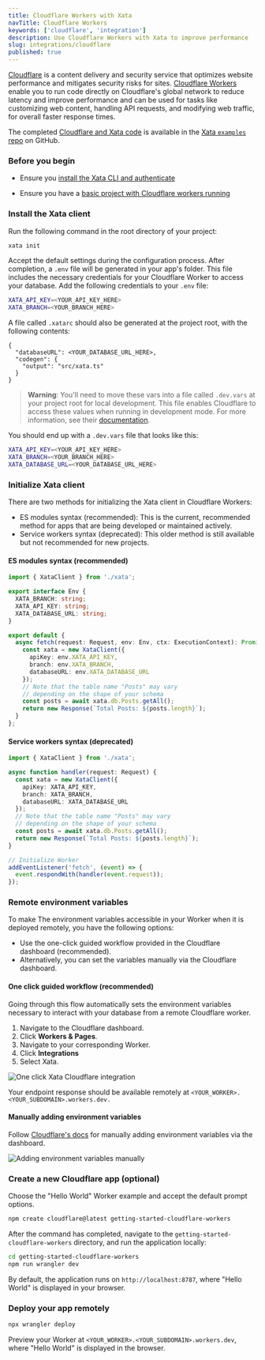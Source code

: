 ```yaml
---
title: Cloudflare Workers with Xata
navTitle: Cloudflare Workers
keywords: ['cloudflare', 'integration']
description: Use Cloudflare Workers with Xata to improve performance
slug: integrations/cloudflare
published: true
---
```


[Cloudflare](https://www.cloudflare.com/en-gb/) is a content delivery and security service that optimizes website performance and mitigates security risks for sites. [Cloudflare Workers](https://workers.cloudflare.com/) enable you to run code directly on Cloudflare's global network to reduce latency and improve performance and can be used for tasks like customizing web content, handling API requests, and modifying web traffic, for overall faster response times.

The completed [Cloudflare and Xata code](https://github.com/xataio/examples/tree/main/apps/getting-started-cloudflare-workers) is available in the [Xata `examples` repo](https://github.com/xataio/examples) on GitHub.

### Before you begin

- Ensure you [install the Xata CLI and authenticate](https://xata.io/docs/getting-started/installation)

- Ensure you have a [basic project with Cloudflare workers running](https://xata.io/docs/integrations/cloudflare#create-a-new-cloudflare-app-optional)

### Install the Xata client

Run the following command in the root directory of your project:

```sh
xata init
```

Accept the default settings during the configuration process. After completion, a `.env` file will be generated in your app's folder. This file includes the necessary credentials for your Cloudflare Worker to access your database. Add the following credentials to your `.env` file:

```bash title=".env"
XATA_API_KEY=<YOUR_API_KEY_HERE>
XATA_BRANCH=<YOUR_BRANCH_HERE>
```

A file called `.xatarc` should also be generated at the project root, with the following contents:

```base title=".xatarc"
{
  "databaseURL": <YOUR_DATABASE_URL_HERE>,
  "codegen": {
    "output": "src/xata.ts"
  }
}
```

> **Warning**: You'll need to move these vars into a file called `.dev.vars` at your project root for local development. This file enables Cloudflare to access these values when running in development mode. For more information, see their [documentation](https://developers.cloudflare.com/workers/configuration/environment-variables/#interact-with-environment-variables-locally).

You should end up with a `.dev.vars` file that looks like this:

```bash title=".dev.vars"
XATA_API_KEY=<YOUR_API_KEY_HERE>
XATA_BRANCH=<YOUR_BRANCH_HERE>
XATA_DATABASE_URL=<YOUR_DATABASE_URL_HERE>
```

### Initialize Xata client

There are two methods for initializing the Xata client in Cloudflare Workers:

- ES modules syntax (recommended): This is the current, recommended method for apps that are being developed or maintained actively.
- Service workers syntax (deprecated): This older method is still available but not recommended for new projects.

#### ES modules syntax (recommended)

```ts title="src/index.ts"
import { XataClient } from './xata';

export interface Env {
  XATA_BRANCH: string;
  XATA_API_KEY: string;
  XATA_DATABASE_URL: string;
}

export default {
  async fetch(request: Request, env: Env, ctx: ExecutionContext): Promise<Response> {
    const xata = new XataClient({
      apiKey: env.XATA_API_KEY,
      branch: env.XATA_BRANCH,
      databaseURL: env.XATA_DATABASE_URL
    });
    // Note that the table name "Posts" may vary
    // depending on the shape of your schema
    const posts = await xata.db.Posts.getAll();
    return new Response(`Total Posts: ${posts.length}`);
  }
};
```

#### Service workers syntax (deprecated)

```ts title="src/index.ts"
import { XataClient } from './xata';

async function handler(request: Request) {
  const xata = new XataClient({
    apiKey: XATA_API_KEY,
    branch: XATA_BRANCH,
    databaseURL: XATA_DATABASE_URL
  });
  // Note that the table name "Posts" may vary
  // depending on the shape of your schema
  const posts = await xata.db.Posts.getAll();
  return new Response(`Total Posts: ${posts.length}`);
}

// Initialize Worker
addEventListener('fetch', (event) => {
  event.respondWith(handler(event.request));
});
```

### Remote environment variables

To make The environment variables accessible in your Worker when it is deployed remotely, you have the following options:

- Use the one-click guided workflow provided in the Cloudflare dashboard (recommended).
- Alternatively, you can set the variables manually via the Cloudflare dashboard.

#### One click guided workflow (recommended)

Going through this flow automatically sets the environment variables necessary to interact with your database from a remote Cloudflare worker.

1.  Navigate to the Cloudflare dashboard.
2.  Click **Workers & Pages**.
3.  Navigate to your corresponding Worker.
4.  Click **Integrations**
5.  Select Xata.

![One click Xata Cloudflare integration](images/cloudflare-integration-env.png)

Your endpoint response should be available remotely at `<YOUR_WORKER>.<YOUR_SUBDOMAIN>.workers.dev.`

#### Manually adding environment variables

Follow [Cloudflare's docs](https://developers.cloudflare.com/workers/configuration/environment-variables/#add-environment-variables-via-the-dashboard) for manually adding environment variables via the dashboard.

![Adding environment variables manually](images/cloudflare-manual-env.png)

### Create a new Cloudflare app (optional)

<Expand title="Hello world example">

Choose the "Hello World" Worker example and accept the default prompt options.

```sh
npm create cloudflare@latest getting-started-cloudflare-workers
```

After the command has completed, navigate to the `getting-started-cloudflare-workers` directory, and run the application locally:

```sh
cd getting-started-cloudflare-workers
npm run wrangler dev
```

By default, the application runs on `http://localhost:8787`, where "Hello World" is displayed in your browser.

### Deploy your app remotely

```sh
npx wrangler deploy
```

Preview your Worker at `<YOUR_WORKER>.<YOUR_SUBDOMAIN>.workers.dev`, where "Hello World" is displayed in the browser.

</Expand>

